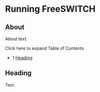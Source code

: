 
# Running FreeSWITCH 

 

## About

About text.

Click here to expand Table of Contents

* 1 [Heading](#heading)

## Heading

Text.


